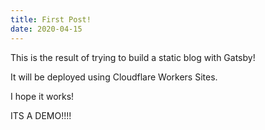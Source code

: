 ```yaml
---
title: First Post!
date: 2020-04-15
---
```


This is the result of trying to build a static blog with Gatsby!  






It will be deployed using Cloudflare Workers Sites.  


I hope it works!  

ITS A DEMO!!!!

